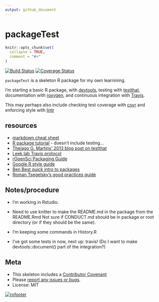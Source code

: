 ```yaml
---
output: github_document
---
```

<!-- README.md is generated from README.Rmd. Please edit that file -->

packageTest
===========

```r
knitr::opts_chunk$set(
  collapse = TRUE,
  comment = "#>"
)
```
[![Build Status](https://travis-ci.org/bheavner/packageTest.svg?branch=master)](https://travis-ci.org/bheavner/packageTest)
[![Coverage Status](https://img.shields.io/coveralls/bheavner/packageTest.svg)](https://coveralls.io/r/bheavner/packageTest?branch=master)

`packageTest` is a skeleton R package for my own learnining.

I'm starting a basic R package, with [devtools](https://cran.r-project.org/web/packages/devtools/index.html), testing with [testthat](https://cran.r-project.org/web/packages/testthat/index.html), documentation with [roxygen](https://cran.r-project.org/web/packages/roxygen2/index.html), and continuous integration with [Travis](https://travis-ci.org/).

This may perhaps also include checking test coverage with [covr](https://github.com/jimhester/covr/) and enforcing style with [lintr](https://github.com/jimhester/lintr)

## resources 
* [markdown cheat sheet](https://guides.github.com/pdfs/markdown-cheatsheet-online.pdf) 
* [R package tutorial](http://tinyheero.github.io/jekyll/update/2015/07/26/making-your-first-R-package.html) - doesn't include testing...
* [Theiago G. Martins' 2013 blog post on testthat](https://tgmstat.wordpress.com/2013/06/26/devtools-and-testthat-r-packages/)
* [Leek lab Travis protocol](http://jtleek.com/protocols/travis_bioc_devel/#) 
* [rOpenSci Packaging Guide](https://github.com/ropensci/packaging_guide)
* [Google R style guide](https://google.github.io/styleguide/Rguide.xml)
* [Ben Best quick intro to packages](https://ucsb-bren.github.io/env-info/wk07_package.html)
* [Roman Tsegelsky's good practices guide](https://romantsegelskyi.github.io/blog/2015/11/16/good-practices-r-package/)


## Notes/procedure 
* I'm working in Rstudio.
* Need to use knitter to make the README.md in the package from the README.Rmd Not
sure if CONDUCT.md should be in package or root directory (or if they should be
the same).
* I'm keeping some commands in History.R

* I've got some tests in now, next up: travis! (Do I want to make devtools::document() part of the integration?)

## Meta

* This skeleton includes a [Contributor Covenant](https://github.com/bheavner/packageTest/blob/master/CONDUCT.md)
* Please [report any issues or bugs](https://github.com/bheavner/packageTest/issues).
* License: MIT

[![rofooter](http://ropensci.org/public_images/github_footer.png)](http://ropensci.org)